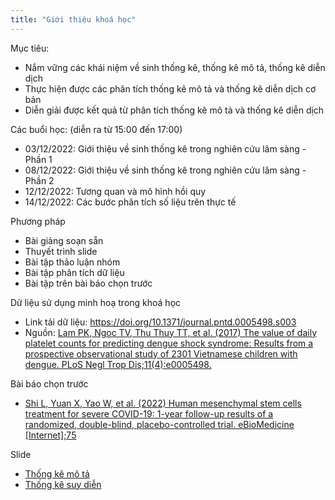 ```yaml
---
title: "Giới thiệu khoá học"
---
```


Mục tiêu:

* Nắm vững các khái niệm về sinh thống kê, thống kê mô tả, thống kê diễn dịch
* Thực hiện được các phân tích thống kê mô tả và thống kê diễn dịch cơ bản
* Diễn giải được kết quả từ phân tích thống kê mô tả và thống kê diễn dịch

Các buổi học: (diễn ra từ 15:00 đến 17:00)

* 03/12/2022: Giới thiệu về sinh thống kê trong nghiên cứu lâm sàng - Phần 1
* 08/12/2022: Giới thiệu về sinh thống kê trong nghiên cứu lâm sàng - Phần 2
* 12/12/2022: Tương quan và mô hình hồi quy
* 14/12/2022: Các bước phân tích số liệu trên thực tế

Phương pháp

* Bài giảng soạn sẵn
* Thuyết trình slide
* Bài tập thảo luận nhóm
* Bài tập phân tích dữ liệu
* Bài tập trên bài báo chọn trước

Dữ liệu sử dụng minh hoạ trong khoá học

* Link tải dữ liệu: [https://doi.org/10.1371/journal.pntd.0005498.s003](https://doi.org/10.1371/journal.pntd.0005498.s003)
* Nguồn: [Lam PK, Ngoc TV, Thu Thuy TT, et al. (2017) The value of daily platelet counts for predicting dengue shock syndrome: Results from a prospective observational study of 2301 Vietnamese children with dengue. PLoS Negl Trop Dis;11(4):e0005498.](https://journals.plos.org/plosntds/article?id=10.1371/journal.pntd.0005498) 

Bài báo chọn trước

* [Shi L, Yuan X, Yao W, et al. (2022) Human mesenchymal stem cells treatment for severe COVID-19: 1-year follow-up results of a randomized, double-blind, placebo-controlled trial. eBioMedicine [Internet];75](https://www.thelancet.com/journals/ebiom/article/PIIS2352-3964(21)00583-1/fulltext)

Slide

* [Thống kê mô tả](https://lampk.github.io/BiostatCourse/Slide_Intro.html)
* [Thống kê suy diễn](https://lampk.github.io/BiostatCourse/Slide_TKSD.html)
